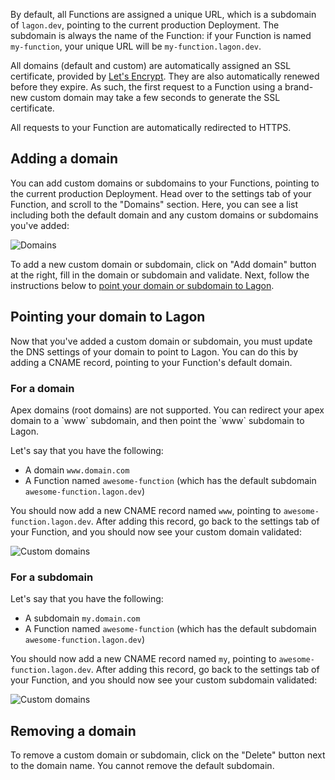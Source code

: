 
By default, all Functions are assigned a unique URL, which is a subdomain of `lagon.dev`, pointing to the current production Deployment. The subdomain is always the name of the Function: if your Function is named `my-function`, your unique URL will be `my-function.lagon.dev`.

All domains (default and custom) are automatically assigned an SSL certificate, provided by [Let's Encrypt](https://letsencrypt.org/). They are also automatically renewed before they expire. As such, the first request to a Function using a brand-new custom domain may take a few seconds to generate the SSL certificate.

All requests to your Function are automatically redirected to HTTPS.

## Adding a domain

You can add custom domains or subdomains to your Functions, pointing to the current production Deployment. Head over to the settings tab of your Function, and scroll to the "Domains" section. Here, you can see a list including both the default domain and any custom domains or subdomains you've added:

![Domains](/images/domains-list.png)

To add a new custom domain or subdomain, click on "Add domain" button at the right, fill in the domain or subdomain and validate. Next, follow the instructions below to [point your domain or subdomain to Lagon](#pointing-your-domain-to-lagon).

## Pointing your domain to Lagon

Now that you've added a custom domain or subdomain, you must update the DNS settings of your domain to point to Lagon. You can do this by adding a CNAME record, pointing to your Function's default domain.

### For a domain

<Callout type="warning">
  Apex domains (root domains) are not supported. You can redirect your apex domain to a `www` subdomain, and then point
  the `www` subdomain to Lagon.
</Callout>

Let's say that you have the following:

- A domain `www.domain.com`
- A Function named `awesome-function` (which has the default subdomain `awesome-function.lagon.dev`)

You should now add a new CNAME record named `www`, pointing to `awesome-function.lagon.dev`. After adding this record, go back to the settings tab of your Function, and you should now see your custom domain validated:

![Custom domains](/images/www-domains-list.png)

### For a subdomain

Let's say that you have the following:

- A subdomain `my.domain.com`
- A Function named `awesome-function` (which has the default subdomain `awesome-function.lagon.dev`)

You should now add a new CNAME record named `my`, pointing to `awesome-function.lagon.dev`. After adding this record, go back to the settings tab of your Function, and you should now see your custom subdomain validated:

![Custom domains](/images/my-domains-list.png)

## Removing a domain

To remove a custom domain or subdomain, click on the "Delete" button next to the domain name. You cannot remove the default subdomain.
